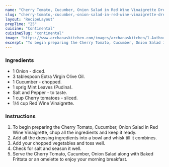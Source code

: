 ---
name: "Cherry Tomato, Cucumber, Onion Salad in Red Wine Vinaigrette Dressing Recipe"
slug: "cherry-tomato,-cucumber,-onion-salad-in-red-wine-vinaigrette-dressing-recipe"
layout: 'RecipeLayout'
prepTime: "25"
cuisine: "Continental"
cuisineSlug: "continental"
image: "https://www.archanaskitchen.com/images/archanaskitchen/1-Author/sibyl_sunitha/Cherry_Tomato_Cucumber_Onion_Salad_in_Red_Wine_Vinaigrette_Dressing_Recipe.jpg"
excerpt: "To begin preparing the Cherry Tomato, Cucumber, Onion Salad in Red Wine Vinaigrette, chop all the ingredients and keep it ready"
---

### Ingredients

- 1 Onion - diced.
- 3 tablespoon Extra Virgin Olive Oil.
- 1 Cucumber - chopped.
- 1 sprig Mint Leaves (Pudina).
- Salt and Pepper - to taste.
- 1 cup Cherry tomatoes - sliced.
- 1/4 cup Red Wine Vinaigrette.

### Instructions

1. To begin preparing the Cherry Tomato, Cucumber, Onion Salad in Red Wine Vinaigrette, chop all the ingredients and keep it ready.
1. Add all the dressing ingredients into a bowl and whisk till it combines.
1. Add your chopped vegetables and toss well.
1. Check for salt and season it well.
1. Serve the Cherry Tomato, Cucumber, Onion Salad along with Baked Frittata or an omelette to enjoy your morning breakfast.

